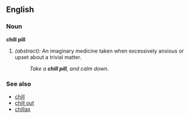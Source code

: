 ==English==

===Noun===
'''chill pill'''
# ''(abstract):'' An imaginary medicine taken when excessively anxious or upset about a trivial matter.
#:''Take a '''chill pill''', and calm down.''

===See also===
*[[chill]]
*[[chill out]]
*[[chillax]]